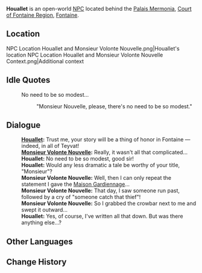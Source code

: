 {{Character Infobox
|type             = Open-World NPC
|image            = NPC Houallet.png
|realname         = <!-- Optional, if different from in-game name -->
|deceased         = <!-- Past (for deceased prior to events of the game) or free response -->
|region           = Fontaine
|location         = Fontaine
|affiliation      = The Steambird
|title            = Reporter, The Steambird

|ancestry         = <!-- Clan/family -->
|father           = 
|mother           = 
|spouse           = 
|sibling          = 
|child            = 
|relative         = 

|voiceEN          = 
|voiceCN          = 
|voiceJP          = 
|voiceKR          = 
|dialoguereward   = 
}}
'''Houallet''' is an open-world [[NPC]] located behind the [[Palais Mermonia]], [[Court of Fontaine Region]], [[Fontaine]].

==Location==
<gallery>
NPC Location Houallet and Monsieur Volonte Nouvelle.png|Houallet's location
NPC Location Houallet and Monsieur Volonte Nouvelle Context.png|Additional context
</gallery>
<!--
==Profile==
''(To be added.)''

===Appearance===
''(To be added.)''

==Quests and Events==
{{Quests and Events}}
-->
==Idle Quotes==
{{Dialogue Start}}
: {{DIcon|Idle}} No need to be so modest...
:: {{A|VO Houallet 01.ogg}} "Monsieur Nouvelle, please, there's no need to be so modest."
{{Dialogue End}}

==Dialogue==
{{Dialogue Start}}
:'''[[Houallet]]:''' Trust me, your story will be a thing of honor in Fontaine &mdash; indeed, in all of Teyvat!
:'''[[Monsieur Volonte Nouvelle]]:''' Really, it wasn't all that complicated...
:'''Houallet:''' No need to be so modest, good sir!
:'''Houallet:''' Would any less dramatic a tale be worthy of your title, "Monsieur"?
:'''Monsieur Volonte Nouvelle:''' Well, then I can only repeat the statement I gave the [[Maison Gardiennage]]...
:'''Monsieur Volonte Nouvelle:''' That day, I saw someone run past, followed by a cry of "someone catch that thief"!
:'''Monsieur Volonte Nouvelle:''' So I grabbed the crowbar next to me and swept it outward...
:'''Houallet:''' Yes, of course, I've written all that down. But was there anything else...?
{{Dialogue End}}
<!--
==Event Dialogue==
===Event Name===
{{Dialogue Start}}
:'''{{subst:PAGENAME}}:'''
{{Dialogue End}}
-->

==Other Languages==
{{Other Languages|default_hidden= 1
|en      = Houallet
|zhs     = 瓦莱
|zhs_rm  = Wǎlái
|zht     = 瓦萊
|zht_rm  = Wǎlái
|ja      = ウアレ
|ja_rm   = Uare
|ko      = 후아렛
|es      = Houallet
|fr      = Houallet
|ru      = Уэлле
|th      = Houallet
|vi      = Houallet
|de      = Houallet
|id      = Houallet
|pt      = Houallet
|tr      = Houallet
|it      = Houallet
}}

==Change History==
{{Change History|4.0}}
<!--
==References==
{{Reflist}}
-->